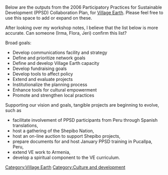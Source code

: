 Below are the outputs from the 2006 Participatory Practices for Sustainable Development (PPSD) Collaboration Plan, for [[Village Earth]]. Please feel free to use this space to add or expand on these. 

After looking over my workshop notes, I believe that the list below is more accurate. Can someone (Irma, Flora, Jeri) confirm this list?

Broad goals:

* Develop communications facility and strategy
* Define and prioritize network goals 
* Define and develop Village Earth capacity
* Develop fundraising goals
* Develop tools to affect policy
* Extend and evaluate projects
* Institutionalize the planning process
* Enhance tools for cultural empowerment
* Promote and strengthen local practices

Supporting our vision and goals, tangible projects are beginning to evolve, such as

* facilitate involvement of PPSD participants from Peru through Spanish translations,
* host a gathering of the Shepibo Nation,
* host an on-line auction to support Shepibo projects,
* prepare documents for and host January PPSD training in Pucallpa, Peru, 
* extend VE work to Armenia,
* develop a spiritual component to the VE curriculum.

[[Category:Village Earth]]
[[Category:Culture and development]]